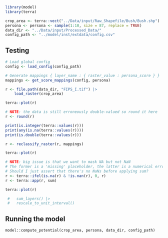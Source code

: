 ```r
library(model)
library(terra)

crop_area <- terra::vect("../Data/input/Raw_Shapefile/Bush/Bush.shp")
persona <- persona <- sample(1:10, size = 87, replace = TRUE)
data_dir <- "../Data/input/Processed_Data/"
config_path <- "../model/inst/extdata/config.csv"
```

## Testing

```r
# Load global config
config <- load_config(config_path)

# Generate mappings { layer_name : { raster_value : persona_score } }
mappings <- get_score_mappings(config, persona)

r <- file.path(data_dir, "FIPS_I.tif") |>
    load_raster(crop_area)

terra::plot(r)

# NOTE: the data is still erroneously double-valued so round it here
r <- round(r)

print(is.integer(terra::values(r)))
print(any(is.na(terra::values(r))))
print(is.double(terra::values(r)))

r <- reclassify_raster(r, mappings)

terra::plot(r)

# NOTE: big issue is that we want to mask NA but not NaN
# The former is a 'missing' placeholder, the latter is a numerical error
# Should I just assert that there's no NaNs before applying sum?
r <- terra::ifel(is.na(r) & !is.nan(r), 0, r)
r <- terra::app(r, sum)

terra::plot(r)

 #   sum_layers() |>
 #   rescale_to_unit_interval()
```

## Running the model

```
model::compute_potential(crop_area, persona, data_dir, config_path)

```
